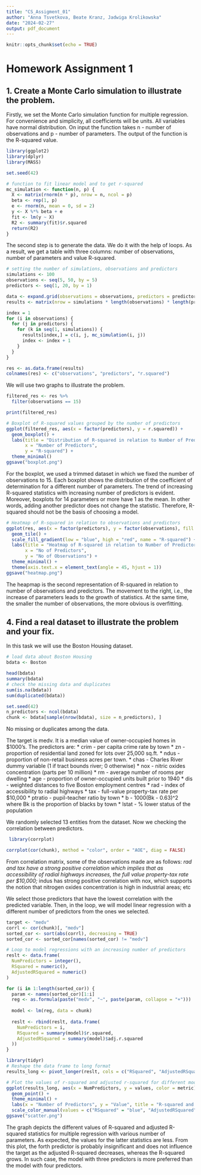 ---
title: "CS_Assigment_01"
author: "Anna Tsvetkova, Beate Kranz, Jadwiga Krolikowska"
date: "2024-02-27"
output: pdf_document
---

```{r setup, include=FALSE}
knitr::opts_chunk$set(echo = TRUE)
```

# Homework Assignment 1

## 1. Create a Monte Carlo simulation to illustrate the problem. 

Firstly, we set the Monte Carlo simulation function for multiple regression. For convenience and simplicity, all coefficients will be units. All variables have normal distribution. On input the function takes n - number of observations and p - number of parameters. The output of the function is the R-squared value. 

```{r}
library(ggplot2)
library(dplyr)
library(MASS)

set.seed(42)

# function to fit linear model and to get r-squared
mc_simulation <- function(n, p) {
  X <- matrix(rnorm(n * p), nrow = n, ncol = p)
  beta <- rep(1, p)
  e <- rnorm(n, mean = 0, sd = 2)
  y <- X %*% beta + e 
  fit <- lm(y ~ X)
  R2 <- summary(fit)$r.squared
  return(R2)
}
```

The second step is to generate the data. We do it with the help of loops. As a result, we get a table with three columns: number of observations, number of parameters and value R-squared.

```{r}
# setting the number of simulations, observations and predictors
simulations <- 100
observations <- seq(5, 50, by = 5)
predictors <- seq(1, 20, by = 1)

data <- expand.grid(observations = observations, predictors = predictors)
results <- matrix(nrow = simulations * length(observations) * length(predictors), ncol = 3)

index = 1
for (i in observations) {
  for (j in predictors) {
    for (k in seq(1, simulations)) {
      results[index,] = c(i, j, mc_simulation(i, j))
      index <- index + 1
    }
  }
}

res <- as.data.frame(results)
colnames(res) <- c("observations", "predictors", "r.squared")

```

We will use two graphs to illustrate the problem.

```{r}
filtered_res <- res %>%
  filter(observations == 15)

print(filtered_res)
```

```{r}

# Boxplot of R-squared values grouped by the number of predictors
ggplot(filtered_res, aes(x = factor(predictors), y = r.squared)) +
  geom_boxplot() +
  labs(title = "Distribution of R-squared in relation to Number of Predictors",
       x = "Number of Predictors",
       y = "R-squared") +
  theme_minimal()
ggsave("boxplot.png")
```
For the boxplot, we used a trimmed dataset in which we fixed the number of observations to 15. Each boxplot shows the distribution of the coefficient of determination for a different number of parameters. The trend of increasing R-squared statistics with increasing number of predictors is evident. Moreover, boxplots for 14 parameters or more have 1 as the mean. In other words, adding another predictor does not change the statistic. Therefore, R-squared should not be the basis of choosing a model.

```{r}
# Heatmap of R-squared in relation to observations and predictors 
ggplot(res, aes(x = factor(predictors), y = factor(observations), fill = r.squared)) +
  geom_tile() + 
  scale_fill_gradient(low = "blue", high = "red", name = "R-squared") +
  labs(title = "Heatmap of R-squared in relation to Number of Predictors and Observations",
       x = "No of Predictors",
       y = "No of Observations") +
  theme_minimal() +
  theme(axis.text.x = element_text(angle = 45, hjust = 1))
ggsave("heatmap.png")

```
The heapmap is the second representation of R-squared in relation to number of observations and predictors. The movement to the right, i.e., the increase of parameters leads to the growth of statistics. At the same time, the smaller the number of observations, the more obvious is overfitting.

## 4. Find a real dataset to illustrate the problem and your fix.

In this task we will use the Boston Housing dataset.

```{r}
# load data about Boston Housing
bdata <- Boston

head(bdata)
summary(bdata)
# check the missing data and duplicates
sum(is.na(bdata))
sum(duplicated(bdata))

set.seed(42)
n_predictors <- ncol(bdata)
chunk <- bdata[sample(nrow(bdata), size = n_predictors), ] 
``` 
No missing or duplicates among the data. 

The target is medv. It is a median value of owner-occupied homes in $1000's. The predictors are: 
* crim - per capita crime rate by town
* zn - proportion of residential land zoned for lots over 25,000 sq.ft.
* ndus - proportion of non-retail business acres per town.
* chas - Charles River dummy variable (1 if tract bounds river; 0 otherwise)
* nox - nitric oxides concentration (parts per 10 million)
* rm - average number of rooms per dwelling
* age - proportion of owner-occupied units built prior to 1940
* dis - weighted distances to five Boston employment centres
* rad - index of accessibility to radial highways
* tax - full-value property-tax rate per $10,000
* ptratio - pupil-teacher ratio by town
* b - 1000(Bk - 0.63)^2 where Bk is the proportion of blacks by town
* lstat - % lower status of the population


We randomly selected 13 entities from the dataset.
Now we checking the correlation between predictors. 
```{r}
 library(corrplot)

corrplot(cor(chunk), method = "color", order = "AOE", diag = FALSE)
```

From correlation matrix, some of the observations made are as follows:
*rad and tax have a strong positive correlation which implies that as accessibility of radial highways increases, the full value property-tax rate per $10,000;
*indus has strong positive correlation with nox, which supports the notion that nitrogen oxides concentration is high in industrial areas;
etc

We select those predictors that have the lowest correlation with the predicted variable. Then, in the loop, we will model linear regression with a different number of predictors from the ones we selected. 

```{r}
target <- "medv"
corrl <- cor(chunk)[, "medv"]
sorted_cor <- sort(abs(corrl), decreasing = TRUE)
sorted_cor <- sorted_cor[names(sorted_cor) != "medv"]

# Loop to model regressions with an increasing number of predictors
reslt <- data.frame(
  NumPredictors = integer(),
  RSquared = numeric(),
  AdjustedRSquared = numeric()
)

for (i in 1:length(sorted_cor)) {
  param <- names(sorted_cor)[1:i]
  reg <- as.formula(paste("medv", "~", paste(param, collapse = "+")))
  
  model <- lm(reg, data = chunk)
  
  reslt <- rbind(reslt, data.frame(
    NumPredictors = i,
    RSquared = summary(model)$r.squared,
    AdjustedRSquared = summary(model)$adj.r.squared
  ))
}

```

```{r}
library(tidyr)
# Reshape the data frame to long format
results_long <- pivot_longer(reslt, cols = c("RSquared", "AdjustedRSquared"), names_to = "metric", values_to = "values")

# Plot the values of r-squared and adjusted r-squared for different models
ggplot(results_long, aes(x = NumPredictors, y = values, color = metric)) +
  geom_point() +
  theme_minimal() +
  labs(x = "Number of Predictors", y = "Value", title = "R-squared and Adjusted R-squared vs. Number of Predictors") +
  scale_color_manual(values = c("RSquared" = "blue", "AdjustedRSquared" = "red"))
ggsave("scatter.png")
```
The graph depicts the different values of R-squared and adjusted R-squared statistics for multiple regression with various number of parameters. As expected, the values for the latter statistics are less. 
From this plot, the forth predictor is probably insignificant and does not influence the target as the adjusted R-squared decreases, whereas the R-squared grows. In such case, the model with three predictors is more preferred than the model with four predictors.